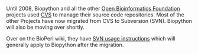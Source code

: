 Until 2008, Biopython and all the other [http://open-bio.org Open Bioinformatics Foundation] projects used [[CVS]] to manage their source code repositories.  Most of the other Projects have now migrated from CVS to Subversion (SVN).  Biopython will also be moving over shortly.

Over on the BioPerl wiki, they have [[bp:Using_Subversion|SVN usage instructions]] which will generally apply to Biopython after the migration.